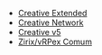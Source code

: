 - [Creative Extended](https://cms.heyyczer.com/assets/bfb5a502-9209-4273-ac5d-97d985600b0b)
- [Creative Network](https://cms.heyyczer.com/assets/ed70ed99-1c56-4b8c-a7fb-6a17a8d6aeeb)
- [Creative v5](https://cms.heyyczer.com/assets/6b4dbbce-633d-41eb-815a-52a4fb359841)
- [Zirix/vRPex Comum](https://cms.heyyczer.com/assets/c6742fdd-fa0d-454d-85cc-67587088a3c5)
